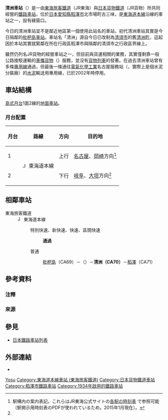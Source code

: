 {{他用
|subject=目前使用「清洲」為名的鐵路車站
|other=1906年時使用相同站名的鄰近車站
|枇杷島車站
}}
{{noteTA
|1=zh-hans:清洲站; zh-hk:清洲站; zh-tw:清洲車站;}}
{{日本車站資訊
|公司色 = #f77321
|文字色 =
|站名 = 清洲站
|圖片 = Kiyosu Station building.JPG
|pxl =
|圖片說明 = 站舍（2007年8月）
|日文原名 = 清洲
|平假名 = きよす
|羅馬拼音 = Kiyosu
|電報略號 = キス
|所在地 = {{JPN}}[[愛知縣|愛知縣]][[稻澤市|稻澤市]]北市場町古三味390番1號
|車站構造 = [[地面車站|地面車站]]
|月台配置 = 1面2線
|啟用年月日 = 1934年（[[昭和|昭和]]9年）2月24日
|廢站年月日 =
|乘客人數 = 3,567<!-- 稲沢市の統計による -->
|上下車人次 =
|統計年度 = 2012年
|轉車 =
|備註 = 業務委託站<br/>設有[[綠窗口|綠窗口]]
|全寬備註 = * 此路段設有[[五條川信號場|五條川信號場]]（距離此站1.8公里）。
|adjacent = {{Adjacent stations|system=東海旅客鐵道|line=CA|left=枇杷島|right=稻澤|note-left=CA69<br />3.8km|note-mid={{JR海車站編號|CA|70}}<br />距離[[東京站|東京]]373.8km|note-right=CA71<br />3.3km}}
}}
'''清洲車站'''（{{jpn|j=清洲駅|hg=きよすえき|rm=Kiyosu eki|f=y}}）是一由[[東海旅客鐵道|東海旅客鐵道]]（JR東海）與[[日本貨物鐵道|日本貨物鐵道]]（JR貨物）所共同經營的[[鐵路車站|鐵路車站]]，位於[[日本|日本]][[愛知縣|愛知縣]][[稻澤市|稻澤市]]北市場町古三味，是[[東海道本線|東海道本線]]沿線的車站之一，設有綠窗口。

今日的清洲車站並不是鄰近地區第一個使用此站名的車站，初代清洲車站其實是今日隔鄰的[[枇杷島車站|枇杷島車站]]。車站名「清洲」源自今日已改制為[[清須市|清須市]]的舊[[清洲町|清洲町]]，這起因於本站其實就緊鄰在所在行政區稻澤市與隔鄰的清須市之行政區界線上。

雖然仍列名JR貨物的經營車站之一，但目前與貨運相關的業務，其實僅剩靠一般公路接駁運輸的[[車攜貨物|車攜貨物]]（{{lang|ja|車扱貨物}}）服務，並沒有[[貨物列車|貨物列車]]的發著。在過去清洲車站曾有多條[[專用路線|專用線]]通過，但最後一條通往[[電氣化學工業|電氣化學工業]]名古屋服務站（{{lang|ja|名古屋サービスステーション}}，實際上是個水泥分裝廠）的[[水泥|水泥]]輸送用專用線，已於2002年時停用。

== 車站結構 ==
[[島式月台|島式月台]]1面2線的[[地面車站|地面車站]]。
=== 月台配置 ===
{| class="wikitable"
!月台<!--事業者側による呼称--->!!路線!!方向!!目的地
|-
! 1
| rowspan=2|[[File:JR_Central_Tokaido_Line.svg|15px]] 東海道本線
| style="text-align:center" | 上行
|[[名古屋站|名古屋]]、[[岡崎站|岡崎]]方向<ref name="homen">駅構内の案内表記。これらはJR東海公式サイトの[http://railway.jr-central.co.jp/time-schedule/search/index.html 各駅の時刻表] {{Wayback|url=http://railway.jr-central.co.jp/time-schedule/search/index.html |date=20191019051307 }}で参照可能（駅掲示用時刻表のPDFが使われているため。2015年1月現在）。<!-- URLが変わることを想定し、直リンクはしていない ---></ref>
|-
! 2
| style="text-align:center" | 下行
|[[岐阜站|岐阜]]、[[大垣站|大垣]]方向<ref name="homen" />
|}
== 相鄰車站 ==
; 東海旅客鐵道
: [[File:JR_Central_Tokaido_Line.svg|15px]] 東海道本線
:: {{Color|#ffdf00|■}}特別快速、{{Color|orangered|■}}新快速、{{Color|#0066ff|■}}快速、{{Color|limegreen|■}}區間快速
::: '''通過'''
:: {{Color|gray|■}}普通
::: [[枇杷島站|枇杷島]]（CA69）－（{{link-ja|五條川信號場|五条川信号場}}）－'''清洲（CA70）'''－[[稻澤站|稻澤]]（CA71）

== 參考資料 ==
=== 注釋 ===
{{Reflist|group="注釋"}}

=== 來源 ===
{{Reflist}}
== 參見 ==
{{Commonscat|Kiyosu Station}}
* [[日本鐵路車站列表|日本鐵路車站列表]]
== 外部連結 ==
* {{外部連結/JR東海車站|tokai|kiyosu|清洲}}

{{東海道本線 (JR東海)|mode=2}}

{{DEFAULTSORT:Kiyosu}}
[[Category:日本鐵路車站_Ki|Yosu]]
[[Category:東海道本線車站_(東海旅客鐵道)|Category:東海道本線車站 (東海旅客鐵道)]]
[[Category:日本貨物鐵道車站|Category:日本貨物鐵道車站]]
[[Category:稻澤市鐵路車站|Category:稻澤市鐵路車站]]
[[Category:1934年啟用的鐵路車站|Category:1934年啟用的鐵路車站]]